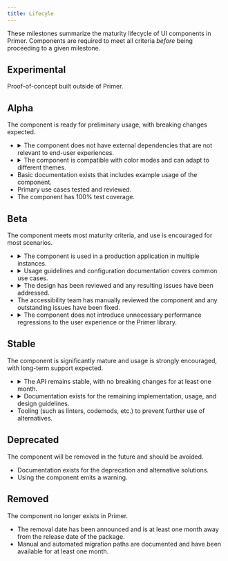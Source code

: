 ```yaml
---
title: Lifecyle
---
```


These milestones summarize the maturity lifecycle of UI components in Primer. Components are required to meet all criteria _before_ being proceeding to a given milestone.

## Experimental

Proof-of-concept built outside of Primer.

## Alpha

The component is ready for preliminary usage, with breaking changes expected.

- <details><summary>The component does not have external dependencies that are not relevant to end-user experiences. </summary>This could be external libraries or dependencies on libraries in an application (like GitHub.com)</details>
- <details><summary>The component is compatible with color modes and can adapt to different themes. </summary>The component does not reference any hard-coded static values and uses functional variables. Any temporary or app-level variables have been removed. Theme values (such as a new brand scheme) can be swapped out without touching the public API of the component.</details>
- Basic documentation exists that includes example usage of the component.
- Primary use cases tested and reviewed.
- The component has 100% test coverage.

## Beta

The component meets most maturity criteria, and use is encouraged for most scenarios.

- <details><summary>The component is used in a production application in multiple instances.</summary>Expectation is three or more instances in dotcom for PVC, at least one or more instances for PRC. Usage has been audited and reviewed.</details>
- <details><summary>Usage guidelines and configuration documentation covers common use cases.</summary>Implementation of additional features (secondary priorities) is expected during Beta. Additional and most common use cases should be documented by this phase. Documentation should include a sandbox environment such as Storybook.</details>
- <details><summary>The design has been reviewed and any resulting issues have been addressed.</summary>Systems Designers have reviewed the current implementation and how it’s being used in production.</details>
- The accessibility team has manually reviewed the component and any outstanding issues have been fixed.
- <details><summary>The component does not introduce unnecessary performance regressions to the user experience or the Primer library.</summary>Where a component is handling loading states or progressive loading of UI, this may require designing for performance.</details>

## Stable

The component is significantly mature and usage is strongly encouraged, with long-term support expected.

- <details><summary>The API remains stable, with no breaking changes for at least one month.</summary>Feedback has been sought and stats on component usage and implementation use cases reviewed. Complex components may require more detailed research, such as setting up scenarios that let consumers test the usability of the API.</details>
- <details><summary>Documentation exists for the remaining implementation, usage, and design guidelines.</summary>PRC and/or PVC documentation includes all props and variations, accessibility guidelines (including common misuses), and common scenarios. Design documentation is added to Interface Guidelines. Figma components are available in the Primer Web library.</details>
- Tooling (such as linters, codemods, etc.) to prevent further use of alternatives.

## Deprecated

The component will be removed in the future and should be avoided.

- Documentation exists for the deprecation and alternative solutions.
- Using the component emits a warning.

## Removed

The component no longer exists in Primer.

- The removal date has been announced and is at least one month away from the release date of the package.
- Manual and automated migration paths are documented and have been available for at least one month.
